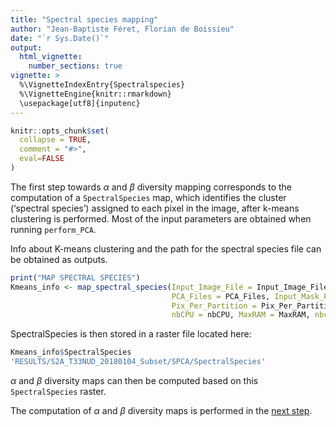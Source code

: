 ```yaml
---
title: "Spectral species mapping"
author: "Jean-Baptiste Féret, Florian de Boissieu"
date: "`r Sys.Date()`"
output:
  html_vignette:
    number_sections: true
vignette: >
  %\VignetteIndexEntry{Spectralspecies}
  %\VignetteEngine{knitr::rmarkdown}
  \usepackage[utf8]{inputenc}
---
```


```r
knitr::opts_chunk$set(
  collapse = TRUE,
  comment = "#>",
  eval=FALSE
)
```


The first step towards $\alpha$ and $\beta$ diversity mapping corresponds to the computation of a `SpectralSpecies` map, which identifies the cluster ('spectral species') assigned to each pixel in the image, after k-means clustering is performed. Most of the input parameters are obtained when running `perform_PCA`.

Info about K-means clustering and the path for the spectral species file can be obtained as outputs. 


```r
print("MAP SPECTRAL SPECIES")
Kmeans_info <- map_spectral_species(Input_Image_File = Input_Image_File, Output_Dir = Output_Dir,
                                    PCA_Files = PCA_Files, Input_Mask_File = Input_Mask_File,
                                    Pix_Per_Partition = Pix_Per_Partition, nb_partitions = nb_partitions,
                                    nbCPU = nbCPU, MaxRAM = MaxRAM, nbclusters = nbclusters, TypePCA = TypePCA)
```

SpectralSpecies is then stored in a raster file located here:

```r
Kmeans_info$SpectralSpecies
'RESULTS/S2A_T33NUD_20180104_Subset/SPCA/SpectralSpecies'

```



$\alpha$ and $\beta$ diversity maps can then be computed based on this `SpectralSpecies` raster.

The computation of $\alpha$ and $\beta$ diversity maps is performed in the [next step](https://jbferet.github.io/biodivMapR/articles/biodivMapR_06.html){target="_blank"}.
